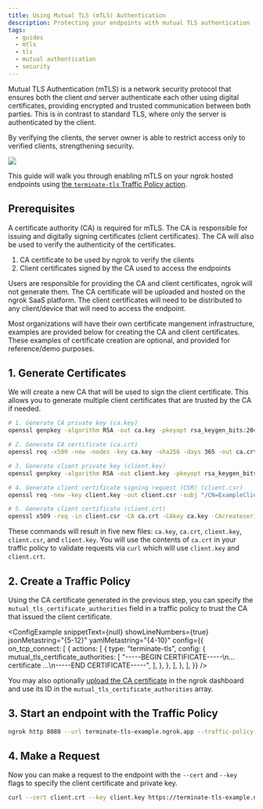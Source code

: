 ```yaml
---
title: Using Mutual TLS (mTLS) Authentication
description: Protecting your endpoints with mutual TLS authentication (mTLS)
tags:
  - guides
  - mtls
  - tls
  - mutual authentication
  - security
---
```



Mutual TLS Authentication (mTLS) is a network security protocol that ensures both the client _and_ server authenticate each other using digital certificates, providing encrypted and trusted communication between both parties. This is in contrast to standard TLS, where only the server is authenticated by the client.

By verifying the clients, the server owner is able to restrict access only to verified clients, strengthening security.

![](img/mtls-diag.png)

This guide will walk you through enabling mTLS on your ngrok hosted endpoints using [the `terminate-tls` Traffic Policy action](/docs/traffic-policy/actions/terminate-tls/).

## **Prerequisites**

A certificate authority (CA) is required for mTLS. The CA is responsible for issuing and digitally signing certificates (client certificates). The CA will also be used to verify the authenticity of the certificates.

1. CA certificate to be used by ngrok to verify the clients
2. Client certificates signed by the CA used to access the endpoints

Users are responsible for providing the CA and client certificates, ngrok will not generate them. The CA certificate will be uploaded and hosted on the ngrok SaaS platform. The client certificates will need to be distributed to any client/device that will need to access the endpoint.

Most organizations will have their own certificate mangement infrastructure, examples are provided below for creating the CA and client certificates. These examples of certificate creation are optional, and provided for reference/demo purposes.

## 1. Generate Certificates

We will create a new CA that will be used to sign the client certificate. This allows you to generate multiple client certificates that are trusted by the CA if needed.

```bash
# 1. Generate CA private key (ca.key)
openssl genpkey -algorithm RSA -out ca.key -pkeyopt rsa_keygen_bits:2048

# 2. Generate CA certificate (ca.crt)
openssl req -x509 -new -nodes -key ca.key -sha256 -days 365 -out ca.crt -subj "/CN=ExampleCA"

# 3. Generate client private key (client.key)
openssl genpkey -algorithm RSA -out client.key -pkeyopt rsa_keygen_bits:2048

# 4. Generate client certificate signing request (CSR) (client.csr)
openssl req -new -key client.key -out client.csr -subj "/CN=ExampleClient"

# 5. Generate client certificate (client.crt)
openssl x509 -req -in client.csr -CA ca.crt -CAkey ca.key -CAcreateserial -out client.crt -days 365 -sha256
```

These commands will result in five new files: `ca.key`, `ca.crt`, `client.key`, `client.csr`, and `client.key`. You will use the contents of `ca.crt` in your traffic policy to validate requests via `curl` which will use `client.key` and `client.crt`.

## 2. Create a Traffic Policy

Using the CA certificate generated in the previous step, you can specify the `mutual_tls_certificate_authorities` field in a traffic policy to trust the CA that issued the client certificate.

<ConfigExample
	snippetText={null}
	showLineNumbers={true}
	jsonMetastring="{5-12}"
	yamlMetastring="{4-10}"
	config={{
		on_tcp_connect: [
			{
				actions: [
					{
						type: "terminate-tls",
						config: {
							mutual_tls_certificate_authorities: [
								"-----BEGIN CERTIFICATE-----\n... certificate ...\n-----END CERTIFICATE-----",
							],
						},
					},
				],
			},
		],
	}}
/>

You may also optionally [upload the CA certificate](https://dashboard.ngrok.com/tls-cert-authorities) in the ngrok dashboard and use its ID in the `mutual_tls_certificate_authorities` array.

## 3. Start an endpoint with the Traffic Policy

```bash
ngrok http 8080 --url terminate-tls-example.ngrok.app --traffic-policy-file /path/to/policy.yml
```

## 4. Make a Request

Now you can make a request to the endpoint with the `--cert` and `--key` flags to specify the client certificate and private key.

```bash
curl --cert client.crt --key client.key https://terminate-tls-example.ngrok.app
```
